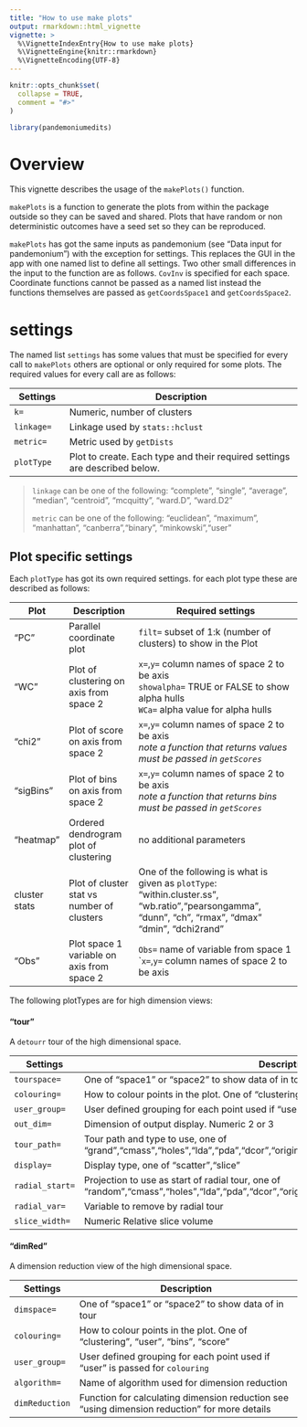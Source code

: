 ```yaml
---
title: "How to use make plots"
output: rmarkdown::html_vignette
vignette: >
  %\VignetteIndexEntry{How to use make plots}
  %\VignetteEngine{knitr::rmarkdown}
  %\VignetteEncoding{UTF-8}
---
```


```r
knitr::opts_chunk$set(
  collapse = TRUE,
  comment = "#>"
)
```

```r
library(pandemoniumedits)
```

# Overview
This vignette describes the usage of the `makePlots()` function.

`makePlots` is a function to generate the plots from within the package outside so they can be saved and shared. Plots that have random or non deterministic outcomes have a seed set so they can be reproduced.

`makePlots` has got the same inputs as pandemonium (see "Data input for pandemonium") with the exception for settings. This replaces the GUI in the app with one named list to define all settings. Two other small differences in the input to the function are as follows. `CovInv` is specified for each space. Coordinate functions cannot be passed as a named list instead the functions themselves are passed as `getCoordsSpace1` and `getCoordsSpace2`.

# settings

The named list `settings` has some values that must be specified for every call to `makePlots` others are optional or only required for some plots. The required values for every call are as follows:

| Settings | Description |
|--------|---------------------------------|
| `k=` | Numeric, number of clusters |
| `linkage=` | Linkage used by `stats::hclust` |
| `metric=` | Metric used by `getDists` |
| `plotType` | Plot to create. Each type and their required settings are described below.|

> `linkage` can be one of the following: "complete", "single", "average", "median", "centroid", "mcquitty", "ward.D", "ward.D2"
>
> `metric` can be one of the following: "euclidean", "maximum", "manhattan", "canberra","binary", "minkowski","user"

## Plot specific settings

Each `plotType` has got its own required settings. for each plot type these are described as follows:

| Plot | Description | Required settings | 
|--------|--------------|---------------------------------|
| "PC" | Parallel coordinate plot | `filt=` subset of 1:k (number of clusters) to show in the Plot |
| "WC" | Plot of clustering on axis from space 2 | `x=`,`y=` column names of space 2 to be axis <br>`showalpha=` TRUE or FALSE to show alpha hulls <br>`WCa=` alpha value for alpha hulls|
| "chi2" | Plot of score on axis from space 2 | `x=`,`y=` column names of space 2 to be axis <br>*note a function that returns values must be passed in `getScores`*|
| "sigBins" | Plot of bins on axis from space 2 | `x=`,`y=` column names of space 2 to be axis <br>*note a function that returns bins must be passed in `getScores`*|
| "heatmap" | Ordered dendrogram plot of clustering | no additional parameters |
| cluster stats | Plot of cluster stat vs number of clusters | One of the following is what is given as `plotType`: "within.cluster.ss", "wb.ratio","pearsongamma", "dunn", "ch", "rmax", "dmax" "dmin", "dchi2rand"|
| "Obs" | Plot space 1 variable on axis from space 2 | `Obs=` name of variable from space 1 <br>``x=`,`y=` column names of space 2 to be axis |

The following plotTypes are for high dimension views:

#### "tour"
A `detourr` tour of the high dimensional space.


| Settings | Description |
|--------|---------------------------------|
| `tourspace=` | One of "space1" or "space2" to show data of in tour |
| `colouring=` | How to colour points in the plot. One of "clustering", "user", "bins", "score"|
| `user_group=` | User defined grouping for each point used if "user" is passed for `colouring` |
| `out_dim=` | Dimension of output display. Numeric 2 or 3 |
| `tour_path=` | Tour path and type to use, one of "grand","cmass","holes","lda","pda","dcor","origin","spline","radial","mahalanobis","anomaly" |
|`display=` | Display type, one of "scatter","slice" |
| `radial_start=` | Projection to use as start of radial tour, one of "random","cmass","holes","lda","pda","dcor","origin","spline","mahalanobis" |
| `radial_var=` |  Variable to remove by radial tour |
| `slice_width=` | Numeric Relative slice volume |

#### "dimRed"
A dimension reduction view of the high dimensional space.

| Settings | Description |
|--------|---------------------------------|
| `dimspace=` | One of "space1" or "space2" to show data of in tour |
| `colouring=` | How to colour points in the plot. One of "clustering", "user", "bins", "score"|
| `user_group=` | User defined grouping for each point used if "user" is passed for `colouring` |
| `algorithm=` | Name of algorithm used for dimension reduction |
| `dimReduction` | Function for calculating dimension reduction see "using dimension reduction" for more details |
